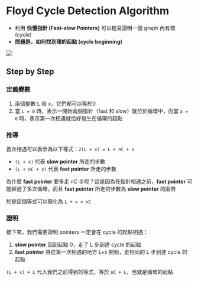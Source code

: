 Floyd Cycle Detection Algorithm
===


- 利用 **快慢指針 (Fast-slow Pointers)** 可以輕易證明一個 graph 內有環 (cycle)
- **問題是，如何找到環的起點 (cycle beginning)**

![](public/images/algorithm/floyd.jpg)

Step by Step
---

<Steps>

### 定義變數

1. 兩個變數 L 和 x，它們都可以等於0
2. 當 `L = 0` 時，表示一開始兩個指針（fast 和 slow）就位於循環中，而當 `x = 0` 時，表示第一次相遇就恰好發生在循環的起點

### 推導

首次相遇可以表示為以下等式：`2(L + x) = L + nC + x`

- `(L + x)` 代表 **slow pointer** 所走的步數
- `(L + nC + x)` 代表 **fast pointer** 所走的步數

為什麼 **fast pointer** 要多走 nC 步呢？這是因為在指針相遇之前，**fast pointer** 可能經過了多次循環，而且 **fast pointer** 所走的步數為 **slow pointer** 的兩倍

於是這個等式可以簡化為 `L + x = nC`

### 證明

接下來，我們需要證明 pointers 一定會在 cycle 的起點相遇：

1. **slow pointer** 回到起點 0，走了 L 步到達 cycle 的起點
2. **fast pointer** 將從第一次相遇的地方 L+x 開始，走相同的 L 步到達 cycle 的起點

`(L + x) + L` 代入我們之前得到的等式，等於 `nC + L`，也就是循環的起點

</Steps>